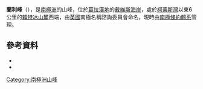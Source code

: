 {{coord|64|2|S|60|36|W|source:GNIS|display=title}}

'''蘭利峰'''（{{lang-en|Langley Peak}}），是[[南極洲|南極洲]]的山峰，位於[[葛拉漢地|葛拉漢地]]的[[戴維斯海岸|戴維斯海岸]]，處於[[柯蒂斯灣|柯蒂斯灣]]以東6公里的[[賴特冰山麓|賴特冰山麓]]西端，由[[英國|英國]]南極名稱諮詢委員會命名，現時由[[南極條約體系|南極條約體系]]管理。

==參考資料==
*{{cite gnis | type = antarid | id = 8467| name = Langley Peak | accessdate = 2013-05-29}}
*{{usgs-gazetteer|id=8467}}

{{Antarctica-geo-stub}}
[[Category:南極洲山峰|Category:南極洲山峰]]